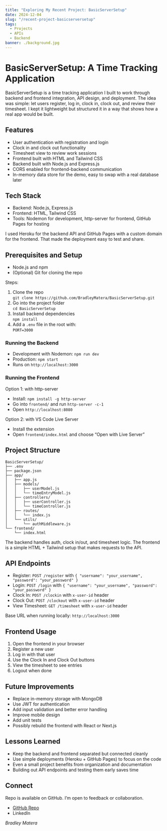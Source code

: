 ```yaml
---
title: "Exploring My Recent Project: BasicServerSetup"
date: 2024-12-04
slug: "/recent-project-basicserversetup"
tags:
  - Projects
  - APIs
  - Backend
banner: ./background.jpg
---
```

# BasicServerSetup: A Time Tracking Application

BasicServerSetup is a time tracking application I built to work through backend and frontend integration, API design, and deployment. The idea was simple: let users register, log in, clock in, clock out, and review their timesheet. I kept it lightweight but structured it in a way that shows how a real app would be built.

## Features

- User authentication with registration and login
- Clock in and clock out functionality
- Timesheet view to review work sessions
- Frontend built with HTML and Tailwind CSS
- Backend built with Node.js and Express.js
- CORS enabled for frontend-backend communication
- In-memory data store for the demo, easy to swap with a real database later

## Tech Stack

- Backend: Node.js, Express.js
- Frontend: HTML, Tailwind CSS
- Tools: Nodemon for development, http-server for frontend, GitHub Pages for hosting

I used Heroku for the backend API and GitHub Pages with a custom domain for the frontend. That made the deployment easy to test and share.

## Prerequisites and Setup

- Node.js and npm
- (Optional) Git for cloning the repo

Steps:

1. Clone the repo  
   `git clone https://github.com/BradleyMatera/BasicServerSetup.git`
2. Go into the project folder  
   `cd BasicServerSetup`
3. Install backend dependencies  
   `npm install`
4. Add a `.env` file in the root with:  
   `PORT=3000`

### Running the Backend

- Development with Nodemon: `npm run dev`
- Production: `npm start`
- Runs on `http://localhost:3000`

### Running the Frontend

Option 1: with http-server  
- Install: `npm install -g http-server`  
- Go into `frontend/` and run `http-server -c-1`  
- Open `http://localhost:8080`

Option 2: with VS Code Live Server  
- Install the extension  
- Open `frontend/index.html` and choose “Open with Live Server”  

## Project Structure

```plaintext
BasicServerSetup/
├── .env
├── package.json
├── app/
│   ├── app.js
│   ├── models/
│   │   ├── userModel.js
│   │   └── timeEntryModel.js
│   ├── controllers/
│   │   ├── userController.js
│   │   └── timeController.js
│   ├── routes/
│   │   └── index.js
│   └── utils/
│       └── authMiddleware.js
└── frontend/
    └── index.html
```

The backend handles auth, clock in/out, and timesheet logic. The frontend is a simple HTML + Tailwind setup that makes requests to the API.

## API Endpoints

- Register: `POST /register` with `{ "username": "your_username", "password": "your_password" }`
- Login: `POST /login` with `{ "username": "your_username", "password": "your_password" }`
- Clock In: `POST /clockin` with `x-user-id` header
- Clock Out: `POST /clockout` with `x-user-id` header
- View Timesheet: `GET /timesheet` with `x-user-id` header

Base URL when running locally: `http://localhost:3000`

## Frontend Usage

1. Open the frontend in your browser  
2. Register a new user  
3. Log in with that user  
4. Use the Clock In and Clock Out buttons  
5. View the timesheet to see entries  
6. Logout when done  

## Future Improvements

- Replace in-memory storage with MongoDB
- Use JWT for authentication
- Add input validation and better error handling
- Improve mobile design
- Add unit tests
- Possibly rebuild the frontend with React or Next.js

## Lessons Learned

- Keep the backend and frontend separated but connected cleanly
- Use simple deployments (Heroku + GitHub Pages) to focus on the code
- Even a small project benefits from organization and documentation
- Building out API endpoints and testing them early saves time

## Connect

Repo is available on GitHub. I’m open to feedback or collaboration.

- [GitHub Repo](https://github.com/BradleyMatera/BasicServerSetup)
- LinkedIn

*Bradley Matera*
